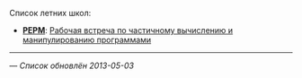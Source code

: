 Список летних школ:
* '''[[PEPM]]''': [[PEPM|Рабочая встреча по частичному вычислению и манипулированию программами]]

----
— ''Список обновлён 2013-05-03''
